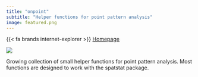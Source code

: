 ```yaml
---
title: "onpoint"
subtitle: "Helper functions for point pattern analysis"
image: featured.png
---
```


{{< fa brands internet-explorer >}} [Homepage](https://r-spatialecology.github.io/onpoint/)

![](featured.png){fig-align="center"}

Growing collection of small helper functions for point pattern analysis. Most functions are designed to work with the spatstat package.
